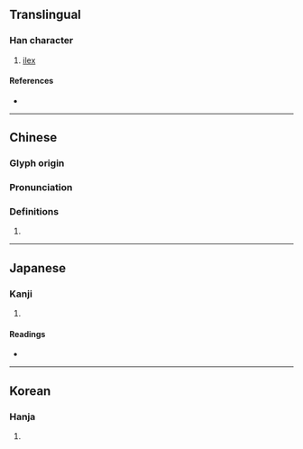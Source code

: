 {{character info}}
==Translingual==

===Han character===
{{Han char|rn=75|rad=木|as=13|sn=17|four=40936|canj=DYTP|ids=⿰木意}}

# [[ilex]]

====References====
* {{Han ref|kx=0556.240|dkj=15656|dj=0946.010|hdz=21305.030|uh=6A8D|ud=27277|bh=ECF3|bd=60659}}

----

==Chinese==
{{zh-forms}}

===Glyph origin===
{{Han etym}}

===Pronunciation===
{{zh-pron
|m=yì
|c=jik1
|mc=y
|oc=y
|ma=
|cat=n
}}

===Definitions===
{{zh-hanzi}}

# {{rfdef|zh}}

----

==Japanese==

===Kanji===
{{ja-kanji|grade=|rs=木13}}

# {{rfdef|ja|sort=木13}}

====Readings====
* {{ja-readings|on=[[よく]] (yoku), [[い]] (i), [[おく]] (oku)|kun=[[もち]] (mochi)}}

----

==Korean==

===Hanja===
{{ko-hanja|hangeul=억|eumhun=|rv=eok|mr=ŏk|y=ek}}

# {{rfdef|ko|sort=木13}}